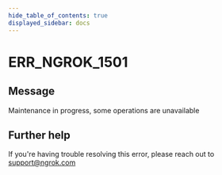 ```yaml
---
hide_table_of_contents: true
displayed_sidebar: docs
---
```



# ERR_NGROK_1501

## Message

Maintenance in progress, some operations are unavailable

<ErrorDetails error="err_ngrok_1501" />

## Further help

If you're having trouble resolving this error, please reach out to [support@ngrok.com](mailto:support@ngrok.com?subject=Help%20with%20ERR_NGROK_1501)
